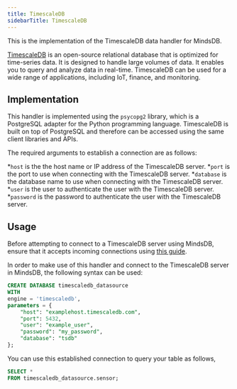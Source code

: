 ```yaml
---
title: TimescaleDB
sidebarTitle: TimescaleDB
---
```


This is the implementation of the TimescaleDB data handler for MindsDB.

[TimescaleDB](https://docs.timescale.com) is an open-source relational database that is optimized for time-series data. It is designed to handle large volumes of data. It enables you to query and analyze data in real-time. TimescaleDB can be used for a wide range of applications, including IoT, finance, and monitoring.

## Implementation

This handler is implemented using the `psycopg2` library, which is a PostgreSQL adapter for the Python programming language. TimescaleDB is built on top of PostgreSQL and therefore can be accessed using the same client libraries and APIs.

The required arguments to establish a connection are as follows:

*`host` is the the host name or IP address of the TimescaleDB server.
*`port` is the port to use when connecting with the TimescaleDB server.
*`database` is the database name to use when connecting with the TimescaleDB server.
*`user` is the user to authenticate the user with the TimescaleDB server.
*`password` is the password to authenticate the user with the TimescaleDB server.

## Usage

Before attempting to connect to a TimescaleDB server using MindsDB, ensure that it accepts incoming connections using [this guide](https://docs.timescale.com/latest/getting-started/setup/remote-connections/).

In order to make use of this handler and connect to the TimescaleDB server in MindsDB, the following syntax can be used:

```sql
CREATE DATABASE timescaledb_datasource
WITH
engine = 'timescaledb',
parameters = {
    "host": "examplehost.timescaledb.com",
    "port": 5432,
    "user": "example_user",
    "password": "my_password",
    "database": "tsdb"
};
```

You can use this established connection to query your table as follows,

```sql
SELECT *
FROM timescaledb_datasource.sensor;
```
